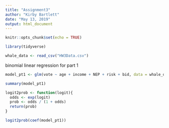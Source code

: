 ```yaml
---
title: "Assignment3"
author: "Kirby Bartlett"
date: "May 13, 2019"
output: html_document
---
```


```r
knitr::opts_chunk$set(echo = TRUE)
```

```r
library(tidyverse)

whale_data <- read_csv("HW3Data.csv")

```


binomial linear regression for part 1
```r
model_pt1 <- glm(vote ~ age + income + NEP + risk + bid, data = whale_data, family = "binomial")

summary(model_pt1)

logit2prob <- function(logit){
  odds <- exp(logit)
  prob <- odds / (1 + odds)
  return(prob)
}

logit2prob(coef(model_pt1))

```

